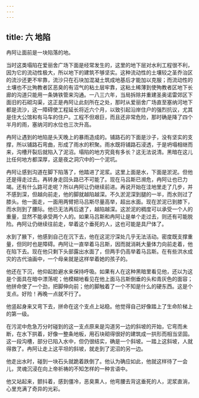```yaml
---
---
---
```

title: 六 地陷
---




冉阿让面前是一块陷落的地。

当时这类塌陷在爱丽舍广场下面是经常发生的，这里的地下层对水利工程很不利，因为它的流动性极大，所以地下的建筑不够坚实。这种流动性的土壤较之圣乔治区的流沙还更不牢靠，流沙只在石块加混凝土筑成地基后才能加以克服；而流动性的土壤也不比殉教者区恶臭的有沼气的粘土层牢靠，这粘土稀薄到使殉教者区地下长廊的沟道只能用一条铸铁管来沟通。一八三六年，当局拆除并重建圣奥诺雷郊区下面旧的石砌沟渠，这正是冉阿让此刻所在之处，那时从爱丽舍广场直至塞纳河地下都是流沙，这一障碍使工程延长将近六个月，以致引起沿岸住户的强烈抗议，尤其是住大公馆和有马车的住户。工程不但艰巨，而且还非常危险，那时确是降了四个半月的雨，塞纳河的水位也三次升高。

冉阿让遇到的地陷是头天晚上的暴雨造成的。铺路石的下面是沙子，没有坚实的支撑，所以铺路石弯曲，形成了雨水的积聚。雨水既将铺路石浸透，于是坍塌相继而来，沟槽开裂后就陷入了泥沼。塌陷的地方究竟有多长？这无法说清。黑暗在这儿比任何地方都深厚，这是夜之洞穴中的一个泥坑。

冉阿让感到沟道在脚下陷落了，他踏进了泥浆。这里上面是水，下面是淤泥。但他还是得走过去。再转身走回头路已不可能了。现在马吕斯已濒危，冉阿让也已力竭。还有什么路可走呢？所以冉阿让仍继续前进。再说开始在洼地里走了几步，并不感到深，但越向前走，他的脚就越陷越深。不久淤泥深到腿的一半，而水则过了膝头。他一面走，一面用两臂把马吕斯尽量高举，超出水面。现在淤泥已到膝下，而水则到了腰际。他已无法再后退了，越陷越深。这淤泥的稠度可以承受一个人的重量，显然不能承受两个人的。如果马吕斯和冉阿让是单个走过去，则还有可能脱险。冉阿让仍继续往前走，举着这个垂死的人，这也可能是具尸体了。

水到了腋下，他感到自己在沉下去，他在这泥泞深处几乎无法活动。密度既支撑重量，但同时也是障碍。冉阿让一直举着马吕斯，因而就消耗大量体力向前走着，他在陷下去。现在他只剩下头部露出水面了，但两手仍高举着马吕斯。在有些洪水成灾的古代油画中，一个母亲就是这样举着她的孩子的。

他还在下沉，他仰起脸避水来保持呼吸。如果有人在这种黑暗里看见他，还以为这是个面具在暗中漂荡呢；他模糊地看见在他上面马吕斯倒垂的头和青灰色的面容；他拼命使了一个劲，把脚伸向前；他的脚触着了一个不知是什么的硬东西。这是个支点。好险！再晚一点就不行了。

他竖起身来又弯下去，拼命在这个支点上站稳。他觉得自己好像踏上了生命阶梯上的第一级。

在污泥中危急万分时碰到的这一支点原来是沟道另一边的斜坡的开始，它弯而未断，在水下拱着，好像一整条地板，用石块砌得很好的建筑成一拱形而相当坚固。这一段沟槽，部分已陷入水中，但仍很结实，确是一个斜坡。一踏上这斜坡，人就得救了。冉阿让走上这平坦的斜坡，就走到了泥沼的另一边。

他走出水时，碰到一块石头就跪着跌倒了。他认为确应如此，他就这样待了一会儿，灵魂沉浸在向上帝祈祷的不知怎样的一种言语中。

他又站起来，颤抖着，感到僵冷，恶臭熏人，他弯腰去背这垂死的人，泥浆直淌，心里充满了奇异的光彩。